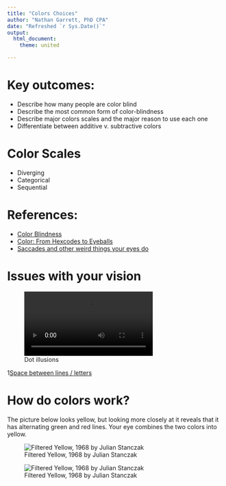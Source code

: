 ```yaml
--- 
title: "Colors Choices"
author: "Nathan Garrett, PhD CPA"
date: "Refreshed `r Sys.Date()`"
output: 
  html_document:
    theme: united

---
```


# Key outcomes:

- Describe how many people are color blind
- Describe the most common form of color-blindness
- Describe major colors scales and the major reason to use each one
- Differentiate between additive v. subtractive colors

# Color Scales

- Diverging
- Categorical
- Sequential

# References:

- [Color Blindness](https://www.theverge.com/23650428/colorblindness-design-ui-accessibility-wordle)
- [Color: From Hexcodes to Eyeballs](https://jamie-wong.com/post/color/)
- [Saccades and other weird things your eyes do](https://imgur.com/gallery/XNlmPi8)


# Issues with your vision

![Dot illusions](dv30-colors-illusion-dots.mp4)

1[Space between lines / letters](https://www.youtube.com/watch?si=faN_Tz3MJ9m6I3Em&v=JTKwpqE9fsc)


# How do colors work?

The picture below looks yellow, but looking more closely at it reveals that it has alternating green and red lines. Your eye combines the two colors into yellow.

![Filtered Yellow, 1968 by Julian Stanczak](dv30-colors-yellow1.jpg)

![Filtered Yellow, 1968 by Julian Stanczak](dv30-colors-yellow2.jpg)

